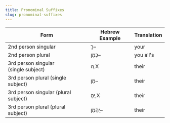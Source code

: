```yaml
---
title: Pronominal Suffixes
slug: pronominal-suffixes
---
```


|Form|Hebrew Example|Translation|
|----|-------------|-------------|
|2nd person singular|<HB> ךֶ– </HB>|your|
|2nd person plural |<HB> כֶמֵן– </HB>|you all's|
|3rd person singular (single subject)|<HB>ה ֶX </HB>|their|  
|3rd person plural (single subject) | <HB> מֵן– </HB>|their|
|3rd person singular (plural subject)| <HB> יהֶ ֶX </HB>|their|
|3rd person plural (plural subject) |<HB> יהֶמֵן–ֵ </HB>|their|
